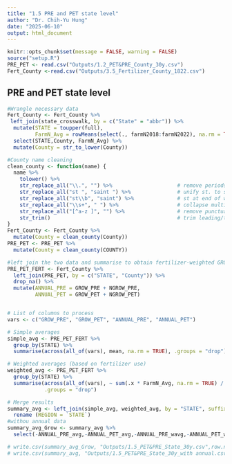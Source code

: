 ```yaml
---
title: "1.5 PRE and PET state level"
author: "Dr. Chih-Yu Hung"
date: "2025-06-10"
output: html_document
---
```


```r
knitr::opts_chunk$set(message = FALSE, warning = FALSE)
source("setup.R")
PRE_PET <- read.csv("Outputs/1.2_PET&PRE_County_30y.csv")
Fert_County <-read.csv("Outputs/3.5_Fertilizer_County_1822.csv")
```

## PRE and PET state level

```r
#Wrangle necessary data
Fert_County <- Fert_County %>%
 left_join(state_crosswalk, by = c("State" = "abbr")) %>%
  mutate(STATE = toupper(full),
         FarmN_Avg = rowMeans(select(., farmN2018:farmN2022), na.rm = TRUE)) %>%
  select(STATE,County, FarmN_Avg) %>%
  mutate(County = str_to_lower(County))

#County name cleaning
clean_county <- function(name) {
  name %>%
    tolower() %>%
    str_replace_all("\\.", "") %>%                     # remove periods
    str_replace_all("st ", "saint ") %>%               # unify st. to saint
    str_replace_all("st\\b", "saint") %>%              # st at end of word
    str_replace_all("\\s+", " ") %>%                   # collapse multiple spaces
    str_replace_all("[^a-z ]", "") %>%                 # remove punctuation
    str_trim()                                         # trim leading/trailing spaces
}
Fert_County <- Fert_County %>%
  mutate(County = clean_county(County))
PRE_PET <- PRE_PET %>%
  mutate(County = clean_county(COUNTY))

#left join the two data and summarise to obtain fertilizer-weighted GROW_PRE, GROW_PET and ANNUAL_PRE, ANNUAL_PET
PRE_PET_FERT <- Fert_County %>%
  left_join(PRE_PET, by = c("STATE", "County")) %>%
  drop_na() %>%
  mutate(ANNUAL_PRE = GROW_PRE + NGROW_PRE,
         ANNUAL_PET = GROW_PET + NGROW_PET)


# List of columns to process
vars <- c("GROW_PRE", "GROW_PET", "ANNUAL_PRE", "ANNUAL_PET")

# Simple averages
simple_avg <- PRE_PET_FERT %>%
  group_by(STATE) %>%
  summarise(across(all_of(vars), mean, na.rm = TRUE), .groups = "drop")

# Weighted averages (based on fertilizer use)
weighted_avg <- PRE_PET_FERT %>%
  group_by(STATE) %>%
  summarise(across(all_of(vars), ~ sum(.x * FarmN_Avg, na.rm = TRUE) / sum(FarmN_Avg, na.rm = TRUE)),
            .groups = "drop")

# Merge results
summary_avg <- left_join(simple_avg, weighted_avg, by = "STATE", suffix = c("_avg", "_wavg")) %>%
  rename (REGION = `STATE`)
#withou annual data
summary_avg_Grow <- summary_avg %>%
  select(-ANNUAL_PRE_avg,-ANNUAL_PET_avg,-ANNUAL_PRE_wavg,-ANNUAL_PET_wavg)

# write.csv(summary_avg_Grow, "Outputs/1.5_PET&PRE_State_30y.csv",row.names = FALSE)
# write.csv(summary_avg, "Outputs/1.5_PET&PRE_State_30y_with annual.csv",row.names = FALSE)

```